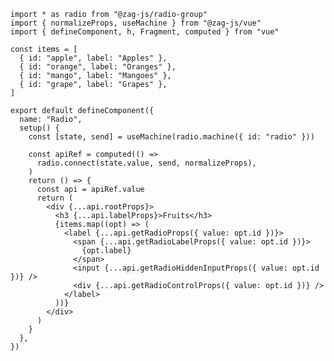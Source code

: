```tsx
import * as radio from "@zag-js/radio-group"
import { normalizeProps, useMachine } from "@zag-js/vue"
import { defineComponent, h, Fragment, computed } from "vue"

const items = [
  { id: "apple", label: "Apples" },
  { id: "orange", label: "Oranges" },
  { id: "mango", label: "Mangoes" },
  { id: "grape", label: "Grapes" },
]

export default defineComponent({
  name: "Radio",
  setup() {
    const [state, send] = useMachine(radio.machine({ id: "radio" }))

    const apiRef = computed(() =>
      radio.connect(state.value, send, normalizeProps),
    )
    return () => {
      const api = apiRef.value
      return (
        <div {...api.rootProps}>
          <h3 {...api.labelProps}>Fruits</h3>
          {items.map((opt) => (
            <label {...api.getRadioProps({ value: opt.id })}>
              <span {...api.getRadioLabelProps({ value: opt.id })}>
                {opt.label}
              </span>
              <input {...api.getRadioHiddenInputProps({ value: opt.id })} />
              <div {...api.getRadioControlProps({ value: opt.id })} />
            </label>
          ))}
        </div>
      )
    }
  },
})
```
